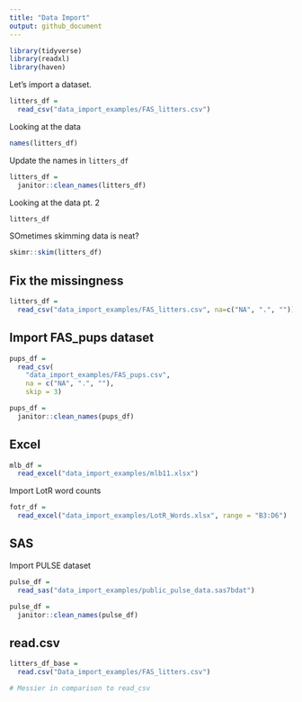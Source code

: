 ```yaml
---
title: "Data Import"
output: github_document
---
```


```r
library(tidyverse)
library(readxl)
library(haven)
```

Let's import a dataset.

```r
litters_df =
  read_csv("data_import_examples/FAS_litters.csv")
```

Looking at the data
```r
names(litters_df)
```

Update the names in `litters_df`
```r
litters_df =
  janitor::clean_names(litters_df)
```

Looking at the data pt. 2
```r
litters_df
```

SOmetimes skimming data is neat?
```r
skimr::skim(litters_df)
```

## Fix the missingness

```r
litters_df =
  read_csv("data_import_examples/FAS_litters.csv", na=c("NA", ".", ""))
```

## Import FAS_pups dataset
```r
pups_df =
  read_csv(
    "data_import_examples/FAS_pups.csv", 
    na = c("NA", ".", ""), 
    skip = 3)

pups_df =
  janitor::clean_names(pups_df)
```

## Excel

```r
mlb_df =
  read_excel("data_import_examples/mlb11.xlsx")
```

Import LotR word counts
```r
fotr_df =
  read_excel("data_import_examples/LotR_Words.xlsx", range = "B3:D6")
```

## SAS

Import PULSE dataset

```r
pulse_df =
  read_sas("data_import_examples/public_pulse_data.sas7bdat")

pulse_df =
  janitor::clean_names(pulse_df)
```

## read.csv

```r
litters_df_base =
  read.csv("Data_import_examples/FAS_litters.csv")

# Messier in comparison to read_csv
```



